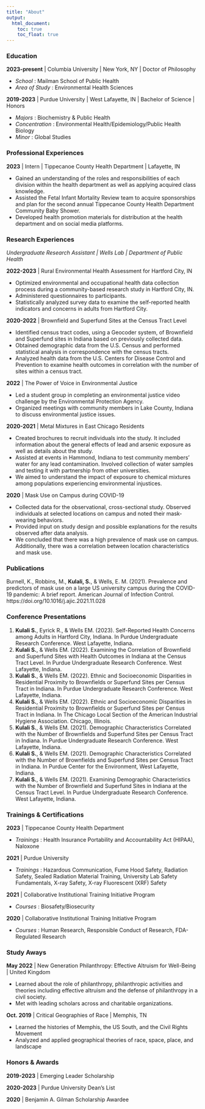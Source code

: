 ```yaml
---
title: "About"
output: 
  html_document:
    toc: true
    toc_float: true
---
```


### Education

**2023-present** | Columbia University | New York, NY | Doctor of Philosophy

* *School* : Mailman School of Public Health
* *Area of Study* : Environmental Health Sciences

**2019-2023** | Purdue University | West Lafayette, IN | Bachelor of Science | Honors 

* *Majors*  : Biochemistry & Public Health
* *Concentration* : Environmental Health/Epidemiology/Public Health Biology
* *Minor* : Global Studies

### Professional Experiences

**2023** | Intern | Tippecanoe County Health Department | Lafayette, IN

* Gained an understanding of the roles and responsibilities of each division within the health department as well as applying acquired class knowledge.
* Assisted the Fetal Infant Mortality Review team to acquire sponsorships and plan for the second annual Tippecanoe County Health Department Community Baby Shower.
* Developed health promotion materials for distribution at the health department and on social media platforms.

### Research Experiences

*Undergraduate Research Assistant | Wells Lab | Department of Public Health*

**2022-2023** | Rural Environmental Health Assessment for Hartford City, IN

* Optimized environmental and occupational health data collection process during a community-based research study in Hartford City, IN.
* Administered questionnaires to participants.
* Statistically analyzed survey data to examine the self-reported health indicators and concerns in adults from Hartford City.

**2020-2022** | Brownfield and Superfund Sites at the Census Tract Level

* Identified census tract codes, using a Geocoder system, of Brownfield and Superfund sites in Indiana based on previously collected data. 
* Obtained demographic data from the U.S. Census and performed statistical analysis in correspondence with the census tracts.
* Analyzed health data from the U.S. Centers for Disease Control and Prevention to examine health outcomes in correlation with the number of sites within a census tract.

**2022** | The Power of Voice in Environmental Justice

* Led a student group in completing an environmental justice video challenge by the Environmental Protection Agency.
* Organized meetings with community members in Lake County, Indiana to discuss environmental justice issues.

**2020-2021** | Metal Mixtures in East Chicago Residents

* Created brochures to recruit individuals into the study. It included information about the general effects of lead and arsenic exposure as well as details about the study.
* Assisted at events in Hammond, Indiana to test community members’ water for any lead contamination. Involved collection of water samples and testing it with partnership from other universities. 
* We aimed to understand the impact of exposure to chemical mixtures among populations experiencing environmental injustices.

**2020** | Mask Use on Campus during COVID-19

* Collected data for the observational, cross-sectional study. Observed individuals at selected locations on campus and noted their mask-wearing behaviors.
* Provided input on study design and possible explanations for the results observed after data analysis.
* We concluded that there was a high prevalence of mask use on campus. Additionally, there was a correlation between location characteristics and mask use.      

### Publications

Burnell, K., Robbins, M., **Kulali, S.**, & Wells, E. M. (2021). Prevalence and predictors of mask use on a large US university campus during the COVID-19 pandemic: A brief report. American Journal of Infection Control. https://doi.org/10.1016/j.ajic.2021.11.028

### Conference Presentations

1.	**Kulali S.**, Eyrick R., & Wells EM. (2023). Self-Reported Health Concerns among Adults in Hartford City, Indiana. In Purdue Undergraduate Research Conference. West Lafayette, Indiana.
2.  **Kulali S.**, & Wells EM. (2022). Examining the Correlation of Brownfield and Superfund Sites with Health Outcomes in Indiana at the Census Tract Level. In Purdue Undergraduate Research Conference. West Lafayette, Indiana.
3.	**Kulali S.**, & Wells EM. (2022). Ethnic and Socioeconomic Disparities in Residential Proximity to Brownfields or Superfund Sites per Census Tract in Indiana. In Purdue Undergraduate Research Conference. West Lafayette, Indiana.
4.	**Kulali S.**, & Wells EM. (2022). Ethnic and Socioeconomic Disparities in Residential Proximity to Brownfields or Superfund Sites per Census Tract in Indiana. In The Chicago Local Section of the American Industrial Hygiene Association. Chicago, Illinois. 
5.	**Kulali S.**, & Wells EM. (2021). Demographic Characteristics Correlated with the Number of Brownfields and Superfund Sites per Census Tract in Indiana. In Purdue Undergraduate Research Conference. West Lafayette, Indiana. 
6.	**Kulali S.**, & Wells EM. (2021). Demographic Characteristics Correlated with the Number of Brownfields and Superfund Sites per Census Tract in Indiana. In Purdue Center for the Environment, West Lafayette, Indiana.
7.	**Kulali S.**, & Wells EM. (2021). Examining Demographic Characteristics with the Number of Brownfield and Superfund Sites in Indiana at the Census Tract Level. In Purdue Undergraduate Research Conference. West Lafayette, Indiana. 

### Trainings & Certifications

**2023** | Tippecanoe County Health Department

* *Trainings* : Health Insurance Portability and Accountability Act (HIPAA), Naloxone

**2021** | Purdue University

* *Trainings* : Hazardous Communication, Fume Hood Safety, Radiation Safety, Sealed Radiation Material Training, University Lab Safety Fundamentals, X-ray Safety, X-ray Fluorescent (XRF) Safety

**2021** | Collaborative Institutional Training Initiative Program

* *Courses* : Biosafety/Biosecurity

**2020** | Collaborative Institutional Training Initiative Program

* *Courses* : Human Research, Responsible Conduct of Research, FDA-Regulated Research

### Study Aways

**May 2022** | New Generation Philanthropy: Effective Altruism for Well-Being | United Kingdom

* Learned about the role of philanthropy, philanthropic activities and theories including effective altruism and the defense of philanthropy in a civil society. 
* Met with leading scholars across and charitable organizations. 

**Oct. 2019** | Critical Geographies of Race | Memphis, TN				

* Learned the histories of Memphis, the US South, and the Civil Rights Movement
* Analyzed and applied geographical theories of race, space, place, and landscape

### Honors & Awards

**2019-2023** | Emerging Leader Scholarship								             

**2020-2023** | Purdue University Dean’s List								          

**2020** | Benjamin A. Gilman Scholarship Awardee
